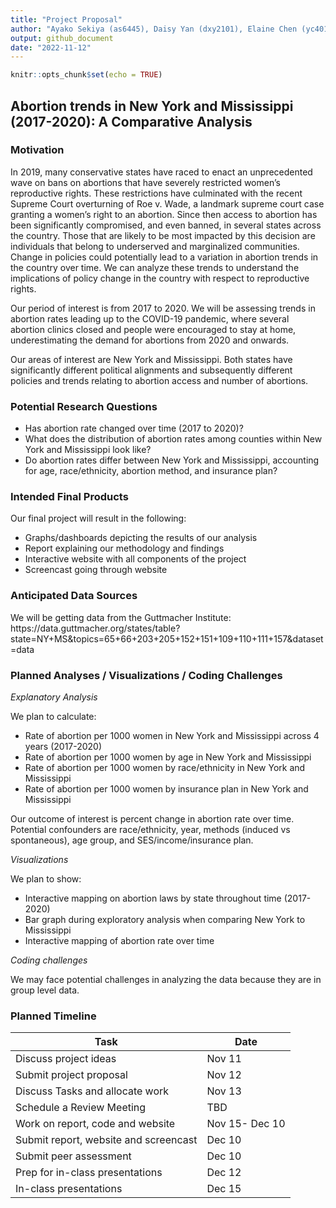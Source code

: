 ```yaml
---
title: "Project Proposal"
author: "Ayako Sekiya (as6445), Daisy Yan (dxy2101), Elaine Chen (yc4017), Kasturi Bhamidipati (kb3246), Maisie Sun (ms6360)"
output: github_document
date: "2022-11-12"
---
```


```r
knitr::opts_chunk$set(echo = TRUE)
```

## Abortion trends in New York and Mississippi (2017-2020): A Comparative Analysis

### Motivation

In 2019, many conservative states have raced to enact an unprecedented wave on bans on abortions that have severely restricted women’s reproductive rights. These restrictions have culminated with the recent Supreme Court overturning of Roe v. Wade, a landmark supreme court case granting a women’s right to an abortion. Since then access to abortion has been significantly compromised, and even banned, in several states across the country. Those that are likely to be most impacted by this decision are individuals that belong to underserved and marginalized communities. Change in policies could potentially lead to a variation in abortion trends in the country over time.  We can analyze these trends to understand the implications of policy change in the country with respect to reproductive rights.

Our period of interest is from 2017 to 2020. We will be assessing trends in abortion rates leading up to the COVID-19 pandemic, where several abortion clinics closed and people were encouraged to stay at home, underestimating the demand for abortions from 2020 and onwards.

Our areas of interest are New York and Mississippi. Both states have significantly different political alignments and subsequently different policies and trends relating to abortion access and number of abortions.

### Potential Research Questions

* Has abortion rate changed over time (2017 to 2020)?
* What does the distribution of abortion rates among counties within New York and Mississippi look like?
* Do abortion rates differ between New York and Mississippi, accounting for age, race/ethnicity, abortion method, and insurance plan?

### Intended Final Products

Our final project will result in the following:

* Graphs/dashboards depicting the results of our analysis 
* Report explaining our methodology and findings 
* Interactive website with all components of the project
* Screencast going through website

### Anticipated Data Sources

We will be getting data from the Guttmacher Institute: https://data.guttmacher.org/states/table?state=NY+MS&topics=65+66+203+205+152+151+109+110+111+157&dataset=data 

### Planned Analyses / Visualizations / Coding Challenges

*Explanatory Analysis*

We plan to calculate:

* Rate of abortion per 1000 women in New York and Mississippi across 4 years (2017-2020)
* Rate of abortion per 1000 women by age in New York and Mississippi
* Rate of abortion per 1000 women by race/ethnicity in New York and Mississippi
* Rate of abortion per 1000 women by insurance plan in New York and Mississippi

Our outcome of interest is percent change in abortion rate over time. Potential confounders are race/ethnicity, year, methods (induced vs spontaneous), age group, and SES/income/insurance plan.

*Visualizations*

We plan to show:

* Interactive mapping on abortion laws by state throughout time (2017-2020)
* Bar graph during exploratory analysis when comparing New York to Mississippi
* Interactive mapping of abortion rate over time

*Coding challenges*

We may face potential challenges in analyzing the data because they are in group level data.

### Planned Timeline

| Task                                  | Date           |
| ------------------------------------- | -------------- |
| Discuss project ideas                 | Nov 11         |
| Submit project proposal               | Nov 12         |
| Discuss Tasks and allocate work       | Nov 13         |
| Schedule a Review Meeting             | TBD            |
| Work on report, code and website      | Nov 15- Dec 10 |
| Submit report, website and screencast | Dec 10         |
| Submit peer assessment                | Dec 10         |
| Prep for in-class presentations       | Dec 12         |
| In-class presentations                | Dec 15         |

